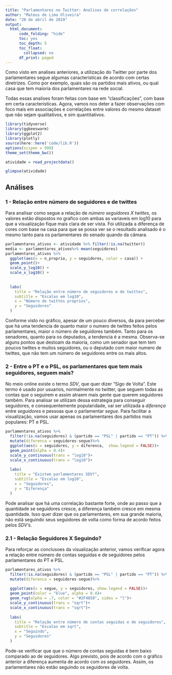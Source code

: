 ```yaml
---
title: "Parlamentares no Twitter: Analises de correlações"
author: "Mateus de Lima Oliveira"
date: "20 de abril de 2019"
output:
  html_document:
      code_folding: "hide"
      toc: yes
      toc_depth: 5
      toc_float:
        collapsed: no
      df_print: paged
---
```


Como visto em analises anteriores, a utilização do Twitter por parte dos parlamentares segue algumas caracteristicas de acordo com certas diretrizes. Como por exemplo, quais são os partidos mais ativos, ou qual casa que tem maioria dos parlamentares na rede social. 

Todas essas analises foram feitas com base em "classificações",  com base em certa caracteristicas. Agora, vamos nos deter a fazer observações com foco mais em associações e correlações entre valores do mesmo dataset que não sejam qualitativos, e sim quantitativos.


```r
library(tidyverse)
library(ggbeeswarm)
library(ggplot2)
library(plotly)
source(here::here('code/lib.R'))
options(scipen = 999)
theme_set(theme_bw())
```

```r
atividade = read_projectdata()
```

```r
glimpse(atividade)
```

## Análises

### 1 - Relação entre número de seguidores e de twittes

Para analisar como segue a relação de *número seguidores X twittes*, os valores estão dispostos no grafico com ambas as variaveis em log10 para que a visualização fique mais clara de ser vista. Foi utilizada a diferença de cores com base na casa para que se possa ver se o resultado analisado é o mesmo tanto para os parlamentares do senado quando da câmara. 

```r
parlamentares_ativos <- atividade %>% filter(!is.na(twitter))
media <- parlamentares_ativos%>% mean(seguidores)
parlamentares_ativos %>%
  ggplot(aes(x = n_proprio, y = seguidores, color = casa)) +
  geom_point()+
  scale_y_log10() +
  scale_x_log10() +
  
  
  labs(
    title = "Relação entre número de seguidores e de twittes",
    subtitle = "Escalas em log10",
    x = "Número de twittes proprios",
    y = "Seguidores"
  )


```


Conforme visto no gráfico, apesar de um pouco diversos, da para perceber que há uma tendencia de quanto maior o numero de twittes feitos pelos parlamentares, maior o número de seguidores também. Tanto para os senadores, quanto para os deputados, a tendencia é a mesma. Observa-se alguns pontos que destoam da maioria, como um senador que tem tem poucos twittes e muitos seguidores, ou o deputado com maior numero de twittes, que não tem um número de seguidores entre os mais altos.

### 2 - Entre o PT e o PSL, os parlamentares que tem mais seguidores, seguem mais?

No meio online existe o termo *SDV*, que quer dizer "Sigo de Volta". Este termo é usado por usuarios, normalmente no twitter, que seguem todas as contas que o seguirem e assim atraem mais gente que querem seguidores também.
Para analisar se utilizam dessa estrategia para conseguir seguidores, e consequentemente popularidade, vai ser utilizada a *diferença* entre *seguidores* e pessoas que o parlamentar *segue*. 
Para facilitar a visualização, vamos usar apenas os parlamentares dos partidos mais populares: PT e PSL. 

```r
parlamentares_ativos %>%
  filter(!is.na(seguidores) & (partido == "PSL" | partido == "PT")) %>%
  mutate(diferenca = seguidores-segue)%>%
  ggplot(aes(x = seguidores, y = diferenca,  show.legend = FALSE))+
  geom_point(alpha = 0.4)+
  scale_y_continuous(trans = "log10")+
  scale_x_continuous(trans = "log10")+
  
  labs(
    title = "Existem parlamentares SDV?",
    subtitle = "Escalas em log10",
    x = "Seguidores",
    y = "Diferença"
  )

```

Pode analisar que há uma correlação bastante forte, onde ao passo que a quantidade se seguidores cresce, a diferença também cresce em mesma quantidade. Isso quer dizer que os parlamentares, em sua grande maioria, não está seguindo seus seguidores de volta como forma de acordo feitos pelos *SDV's*.

### 2.1 - Relação Seguidores X Seguindo?

Para reforçar as conclusoes da visualização anterior, vamos verificar agora a relação entre número de contas seguidas e de seguidores pelos parlamentares do PT e PSL.

```r
parlamentares_ativos %>%
  filter(!is.na(seguidores) & (partido == "PSL" | partido == "PT")) %>%
  mutate(diferenca = seguidores-segue)%>%
  
  ggplot(aes(x = segue, y = seguidores, show.legend = FALSE))+
  geom_point(color = "blue", alpha = 0.4)+
  geom_rug(alpha = .7, color = "#2F4858", sides = "l")+
  scale_y_continuous(trans = "sqrt")+
  scale_x_continuous(trans = "sqrt")+
  
  labs(
    title = "Relação entre número de contas seguidas e de seguidores",
    subtitle = "Escalas em sqrt",
    x = "Seguindo",
    y = "Seguidores"
  )

```

Pode-se verificar que que o número de contas seguidas é bem baixo comparado ao de seguidores. Algo previsto, pois de acordo com o gráfico anterior a diferença aumenta de acordo com os seguidores. Assim, os parlamentares não estão seguindo os seguidores de volta. 
